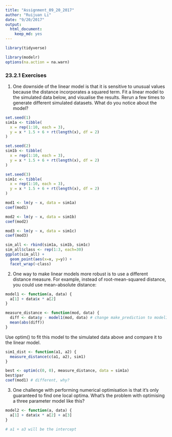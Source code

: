 ```yaml
---
title: "Assignment_09_20_2017"
author: "Ruijuan Li"
date: "9/20/2017"
output: 
  html_document: 
    keep_md: yes
---
```


```r
library(tidyverse)

library(modelr)
options(na.action = na.warn)
```

### 23.2.1 Exercises

1. One downside of the linear model is that it is sensitive to unusual values because the distance incorporates a squared term. Fit a linear model to the simulated data below, and visualise the results. Rerun a few times to generate different simulated datasets. What do you notice about the model?

```r
set.seed(1)
sim1a <- tibble(
  x = rep(1:10, each = 3),
  y = x * 1.5 + 6 + rt(length(x), df = 2)
)

set.seed(2)
sim1b <- tibble(
  x = rep(1:10, each = 3),
  y = x * 1.5 + 6 + rt(length(x), df = 2)
)

set.seed(3)
sim1c <- tibble(
  x = rep(1:10, each = 3),
  y = x * 1.5 + 6 + rt(length(x), df = 2)
)
```

```r
mod1 <- lm(y ~ x, data = sim1a)
coef(mod1) 

mod2 <- lm(y ~ x, data = sim1b)
coef(mod2) 

mod3 <- lm(y ~ x, data = sim1c)
coef(mod3) 

sim_all <- rbind(sim1a, sim1b, sim1c) 
sim_all$class <- rep(1:3, each=30)
ggplot(sim_all) + 
  geom_point(aes(x=x, y=y)) + 
  facet_wrap(~class)
```

2. One way to make linear models more robust is to use a different distance measure. For example, instead of root-mean-squared distance, you could use mean-absolute distance:

```r
model1 <- function(a, data) {
  a[1] + data$x * a[2]
}

measure_distance <- function(mod, data) {
  diff <- data$y - model1(mod, data) # change make_prediction to model1
  mean(abs(diff))
}
```

Use optim() to fit this model to the simulated data above and compare it to the linear model.

```r
sim1_dist <- function(a1, a2) {
  measure_distance(c(a1, a2), sim1)
}

best <- optim(c(0, 0), measure_distance, data = sim1a)
best$par 
coef(mod1) # different, why? 
```

3. One challenge with performing numerical optimisation is that it’s only guaranteed to find one local optima. What’s the problem with optimising a three parameter model like this?

```r
model2 <- function(a, data) {
  a[1] + data$x * a[2] + a[3]
}

# a1 + a3 will be the intercept 
```

